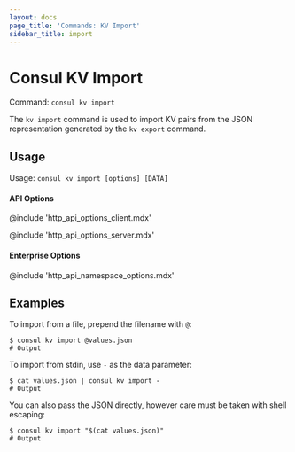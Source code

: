 ```yaml
---
layout: docs
page_title: 'Commands: KV Import'
sidebar_title: import
---
```


# Consul KV Import

Command: `consul kv import`

The `kv import` command is used to import KV pairs from the JSON representation
generated by the `kv export` command.

## Usage

Usage: `consul kv import [options] [DATA]`

#### API Options

@include 'http_api_options_client.mdx'

@include 'http_api_options_server.mdx'

#### Enterprise Options

@include 'http_api_namespace_options.mdx'

## Examples

To import from a file, prepend the filename with `@`:

```shell
$ consul kv import @values.json
# Output
```

To import from stdin, use `-` as the data parameter:

```shell
$ cat values.json | consul kv import -
# Output
```

You can also pass the JSON directly, however care must be taken with shell
escaping:

```shell
$ consul kv import "$(cat values.json)"
# Output
```
